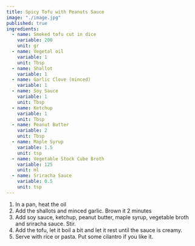 ```yaml
---
title: Spicy Tofu with Peanuts Sauce
image: "./image.jpg"
published: true
ingredients:
  - name: Smoked tofu cut in dice
    variable: 200
    unit: gr
  - name: Vegetal oil
    variable: 1
    unit: Tbsp
  - name: Shallot
    variable: 1
  - name: Garlic Clove (minced)
    variable: 1
  - name: Soy Sauce
    variable: 1
    unit: Tbsp
  - name: Ketchup
    variable: 1
    unit: Tbsp
  - name: Peanut Butter
    variable: 2
    unit: Tbsp
  - name: Maple Syrup
    variable: 1.5
    unit: tsp
  - name: Vegetable Stock Cube Broth
    variable: 125
    unit: ml
  - name: Sriracha Sauce
    variable: 0.5
    unit: tsp
---
```


1. In a pan, heat the oil
2. Add the shallots and minced garlic. Brown it 2 minutes
3. Add soy sauce, ketchup, peanut butter, maple syrup, vegetable broth and sriracha sauce. Stir.
4. Add the tofu, let it boil a bit and let it rest until the sauce is creamy.
5. Serve with rice or pasta. Put some cilantro if you like it.

